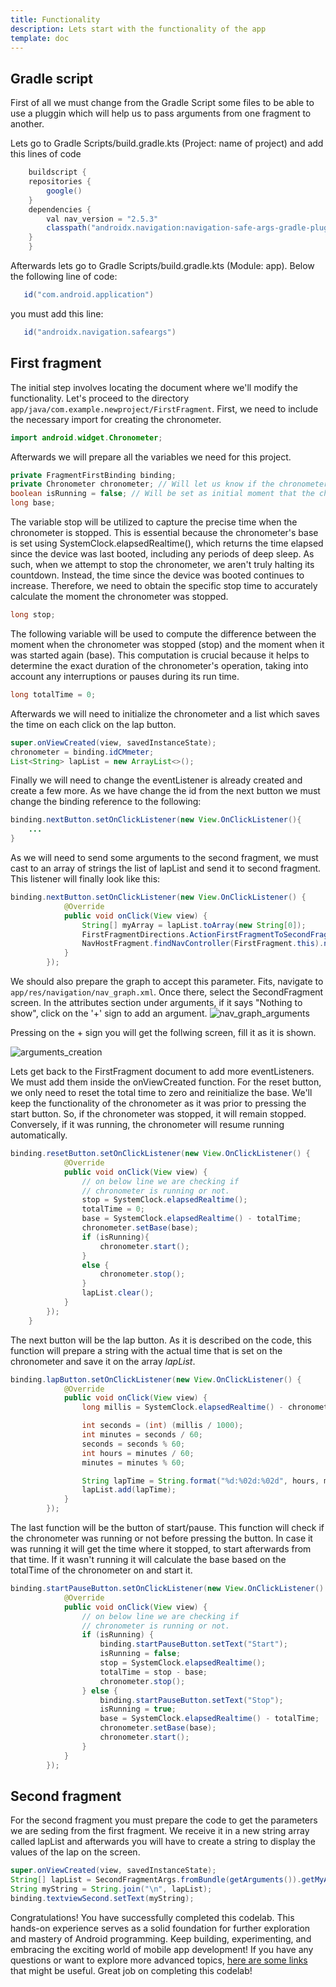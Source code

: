 ```yaml
---
title: Functionality
description: Lets start with the functionality of the app
template: doc
---
```


## Gradle script
First of all we must change from the Gradle Script some files to be able to use a pluggin which will help us to pass arguments from one fragment to another.

Lets go to Gradle Scripts/build.gradle.kts (Project: name of project) and add this lines of code
```java 
    buildscript {
    repositories {
        google()
    }
    dependencies {
        val nav_version = "2.5.3"
        classpath("androidx.navigation:navigation-safe-args-gradle-plugin:$nav_version")
    }
    }
```
 Afterwards lets go to Gradle Scripts/build.gradle.kts (Module: app). 
 Below the following line of code:
```java
   id("com.android.application")
```

you must add this line:
```java
   id("androidx.navigation.safeargs")
```

## First fragment
The initial step involves locating the document where we'll modify the functionality. Let's proceed to the directory `app/java/com.example.newproject/FirstFragment`. First, we need to include the necessary import for creating the chronometer.

```java
import android.widget.Chronometer;
```

Afterwards we will prepare all the variables we need for this project. 

```java
private FragmentFirstBinding binding;
private Chronometer chronometer; // Will let us know if the chronometer is on or off
boolean isRunning = false; // Will be set as initial moment that the chronometer is set
long base;
```

The variable stop will be utilized to capture the precise time when the chronometer is stopped. 
This is essential because the chronometer's base is set using SystemClock.elapsedRealtime(), 
which returns the time elapsed since the device was last booted, including any periods of deep sleep. As such, 
when we attempt to stop the chronometer, we aren't truly halting its countdown. Instead, the time since the device was booted continues to increase. 
Therefore, we need to obtain the specific stop time to accurately calculate the moment the chronometer was stopped.

```java
long stop;
```

The following variable will be used to compute the difference between the moment when the chronometer was stopped (stop) and the moment when it was started again (base). This computation is crucial because it helps to determine the exact duration of the chronometer's operation, taking into account any interruptions or pauses during its run time.

```java
long totalTime = 0;
```

Afterwards we will need to initialize the chronometer and a list which saves the time on each click on the lap button.
 
```java
super.onViewCreated(view, savedInstanceState);
chronometer = binding.idCMmeter;
List<String> lapList = new ArrayList<>();
```

Finally we will need to change the eventListener is already created and create a few more.
As we have change the id from the next button we must change the binding reference to the following:

```java
binding.nextButton.setOnClickListener(new View.OnClickListener(){
	...
}
```

As we will need to send some arguments to the second fragment, we must cast to an array of strings the list of lapList and send it to second fragment. This listener will finally look like this:

```java
binding.nextButton.setOnClickListener(new View.OnClickListener() {
            @Override
            public void onClick(View view) {
                String[] myArray = lapList.toArray(new String[0]);
                FirstFragmentDirections.ActionFirstFragmentToSecondFragment action = FirstFragmentDirections.actionFirstFragmentToSecondFragment(myArray);
                NavHostFragment.findNavController(FirstFragment.this).navigate(action);
            }
        });
```


We should also prepare the graph to accept this parameter. Fits, navigate to `app/res/navigation/nav_graph.xml`. 
Once there, select the SecondFragment screen. In the attributes section under arguments, if it says "Nothing to show", click on the '+' sign to add an argument.
![nav_graph_arguments](../../../../assets/images/nav_graph_arguments.png)

Pressing on the + sign you will get the follwing screen, fill it as it is shown.

![arguments_creation](../../../../assets/images/arguments_creation.png)

Lets get back to  the FirstFragment document to add more eventListeners. We must add them inside the onViewCreated function. 
For the reset button, we only need to reset the total time to zero and reinitialize the base. 
We'll keep the functionality of the chronometer as it was prior to pressing the start button. 
So, if the chronometer was stopped, it will remain stopped. Conversely, if it was running, the chronometer will resume running automatically.

```java
binding.resetButton.setOnClickListener(new View.OnClickListener() {
            @Override
            public void onClick(View view) {
                // on below line we are checking if
                // chronometer is running or not.
                stop = SystemClock.elapsedRealtime();
                totalTime = 0;
                base = SystemClock.elapsedRealtime() - totalTime;
                chronometer.setBase(base);
                if (isRunning){
                    chronometer.start();
                }
                else {
                    chronometer.stop();
                }
                lapList.clear();
            }
        });
    }
```

The next button will be the lap button. As it is described on the code, this function will prepare a string with the actual time that is set on the chronometer and save it on the array *lapList*.

```java
binding.lapButton.setOnClickListener(new View.OnClickListener() {
            @Override
            public void onClick(View view) {
                long millis = SystemClock.elapsedRealtime() - chronometer.getBase();

                int seconds = (int) (millis / 1000);
                int minutes = seconds / 60;
                seconds = seconds % 60;
                int hours = minutes / 60;
                minutes = minutes % 60;

                String lapTime = String.format("%d:%02d:%02d", hours, minutes, seconds);
                lapList.add(lapTime);
            }
        });
```

The last function will be the button of start/pause. This function will check if the chronometer was running or not
before pressing the button. In case it was running it will get the time where it stopped, to start afterwards from that time.
If it wasn't running it will calculate the base based on the totalTime of the chronometer on and start it.

```java
binding.startPauseButton.setOnClickListener(new View.OnClickListener() {
            @Override
            public void onClick(View view) {
                // on below line we are checking if
                // chronometer is running or not.
                if (isRunning) {
                    binding.startPauseButton.setText("Start");
                    isRunning = false;
                    stop = SystemClock.elapsedRealtime();
                    totalTime = stop - base;
                    chronometer.stop();
                } else {
                    binding.startPauseButton.setText("Stop");
                    isRunning = true;
                    base = SystemClock.elapsedRealtime() - totalTime;
                    chronometer.setBase(base);
                    chronometer.start();
                }
            }
        });
```

## Second fragment

For the second fragment you must prepare the code to get the parameters we are seding from the first fragment.
We receive it in a new string array called lapList and afterwards you will have to create a string to display the values of the lap on the screen.

```java
super.onViewCreated(view, savedInstanceState);
String[] lapList = SecondFragmentArgs.fromBundle(getArguments()).getMyArg();
String myString = String.join("\n", lapList);
binding.textviewSecond.setText(myString);
```

Congratulations! You have successfully completed this codelab. This hands-on experience serves as a solid foundation for further exploration and mastery of Android programming. Keep building, experimenting, and embracing the exciting world of mobile app development! If you have any questions or want to explore more advanced topics, [here are some links](../../additional/readings) that might be useful. Great job on completing this codelab!
